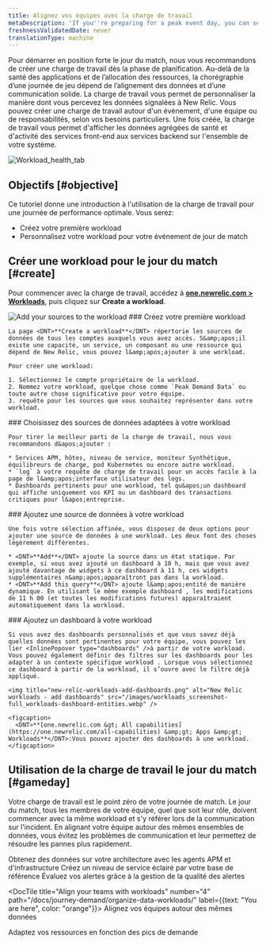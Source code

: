 ```yaml
---
title: Alignez vos équipes avec la charge de travail
metaDescription: 'If you''re preparing for a peak event day, you can set up workloads that put the most relevant data in front of the teams that need it.'
freshnessValidatedDate: never
translationType: machine
---
```


Pour démarrer en position forte le jour du match, nous vous recommandons de créer une charge de travail dès la phase de planification. Au-delà de la santé des applications et de l’allocation des ressources, la chorégraphie d’une journée de jeu dépend de l’alignement des données et d’une communication solide. La charge de travail vous permet de personnaliser la manière dont vous percevez les données signalées à New Relic. Vous pouvez créer une charge de travail autour d&apos;un événement, d&apos;une équipe ou de responsabilités, selon vos besoins particuliers. Une fois créée, la charge de travail vous permet d&apos;afficher les données agrégées de santé et d&apos;activité des services front-end aux services backend sur l&apos;ensemble de votre système.

<img title="Workload_health_tab" alt="Workload_health_tab" src="/images/workloads_screenshot-full_workload-health-tab.webp" />

## Objectifs [#objective]

Ce tutoriel donne une introduction à l&apos;utilisation de la charge de travail pour une journée de performance optimale. Vous serez:

* Créez votre première workload
* Personnalisez votre workload pour votre événement de jour de match

## Créer une workload pour le jour du match [#create]

Pour commencer avec la charge de travail, accédez à <DNT>**[one.newrelic.com &gt; Workloads](https://one.newrelic.com/workloads)**</DNT>, puis cliquez sur <DNT>**Create a workload**</DNT>.

<img title="Add sources to workload" alt="Add your sources to the workload" src="/images/apm_screenshot-crop_add-sources-to-workload.webp" />

<Steps>
  <Step>
    ### Créez votre première workload

    La page <DNT>**Create a workload**</DNT> répertorie les sources de données de tous les comptes auxquels vous avez accès. S&amp;apos;il existe une capacité, un service, un composant ou une ressource qui dépend de New Relic, vous pouvez l&amp;apos;ajouter à une workload.

    Pour créer une workload:

    1. Sélectionnez le compte propriétaire de la workload.
    2. Nommez votre workload, quelque chose comme `Peak Demand Data` ou toute autre chose significative pour votre équipe.
    3. requête pour les sources que vous souhaitez représenter dans votre workload.
  </Step>

  <Step>
    ### Choisissez des sources de données adaptées à votre workload

    Pour tirer le meilleur parti de la charge de travail, nous vous recommandons d&apos;ajouter :

    * Services APM, hôtes, niveau de service, moniteur Synthétique, équilibreurs de charge, pod Kubernetes ou encore autre workload.
    * `log` à votre requête de charge de travail pour un accès facile à la page de l&amp;apos;interface utilisateur des logs.
    * Dashboards pertinents pour une workload, tel qu&apos;un dashboard qui affiche uniquement vos KPI ou un dashboard des transactions critiques pour l&apos;entreprise.
  </Step>

  <Step>
    ### Ajoutez une source de données à votre workload

    Une fois votre sélection affinée, vous disposez de deux options pour ajouter une source de données à une workload. Les deux font des choses légèrement différentes.

    * <DNT>**Add**</DNT> ajoute la source dans un état statique. Par exemple, si vous avez ajouté un dashboard à 10 h, mais que vous avez ajouté davantage de widgets à ce dashboard à 11 h, ces widgets supplémentaires n&amp;apos;apparaîtront pas dans la workload.
    * <DNT>**Add this query**</DNT> ajoute l&amp;apos;entité de manière dynamique. En utilisant le même exemple dashboard , les modifications de 11 h 00 (et toutes les modifications futures) apparaîtraient automatiquement dans la workload.
  </Step>

  <Step>
    ### Ajoutez un dashboard à votre workload

    Si vous avez des dashboards personnalisés et que vous savez déjà quelles données sont pertinentes pour votre équipe, vous pouvez les lier <InlinePopover type="dashboards" />à partir de votre workload. Vous pouvez également définir des filtres sur les dashboards pour les adapter à un contexte spécifique workload . Lorsque vous sélectionnez ce dashboard à partir de la workload, il s’ouvre avec le filtre déjà appliqué.

    <img title="new-relic-workloads-add-dashboards.png" alt="New Relic workloads - add dashboards" src="/images/workloads_screenshot-full_workloads-dashboard-entities.webp" />

    <figcaption>
      <DNT>**[one.newrelic.com &gt; All capabilities](https://one.newrelic.com/all-capabilities) &amp;gt; Apps &amp;gt; Workloads**</DNT>:Vous pouvez ajouter des dashboards à une workload.
    </figcaption>
  </Step>
</Steps>

## Utilisation de la charge de travail le jour du match [#gameday]

Votre charge de travail est le point zéro de votre journée de match. Le jour du match, tous les membres de votre équipe, quel que soit leur rôle, doivent commencer avec la même workload et s&apos;y référer lors de la communication sur l&apos;incident. En alignant votre équipe autour des mêmes ensembles de données, vous évitez les problèmes de communication et leur permettez de résoudre les pannes plus rapidement.

<DocTiles numbered>
  <DocTile title="Get started" path="/docs/journey-demand/get-started">
    Obtenez des données sur votre architecture avec les agents APM et d&apos;infrastructure
  </DocTile>

  <DocTile title="Create service levels for gameday" path="/docs/journey-demand/find-your-baseline/">
    Créez un niveau de service éclairé par votre base de référence
  </DocTile>
</DocTiles>

<DocTiles>
  <DocTile title="Reduce noise with quality alerts" number="3" path="/docs/journey-demand/create-quality-alerts/">
    Évaluez vos alertes grâce à la gestion de la qualité des alertes
  </DocTile>

  <DocTile title="Align your teams with workloads" number="4" path="/docs/journey-demand/organize-data-workloads/" label={{text: "You are here", color: "orange"}}>
    Alignez vos équipes autour des mêmes données
  </DocTile>

  <DocTile title="Autoscale your infrastructure with Kubernetes" number="5" path="/docs/journey-demand/autoscale-your-infra/">
    Adaptez vos ressources en fonction des pics de demande
  </DocTile>
</DocTiles>